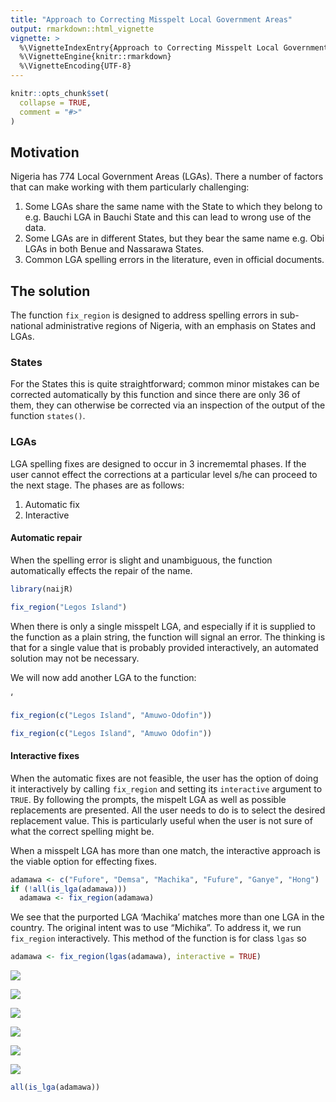 ---
title: "Approach to Correcting Misspelt Local Government Areas"
output: rmarkdown::html_vignette
vignette: >
  %\VignetteIndexEntry{Approach to Correcting Misspelt Local Government Areas}
  %\VignetteEngine{knitr::rmarkdown}
  %\VignetteEncoding{UTF-8}
---

```{r, include = FALSE}
knitr::opts_chunk$set(
  collapse = TRUE,
  comment = "#>"
)
```

## Motivation
Nigeria has 774 Local Government Areas (LGAs). There a number of factors that can make working with them particularly challenging:

1. Some LGAs share the same name with the State to which they belong to e.g. Bauchi LGA in Bauchi State and this can lead to wrong use of the data.
2. Some LGAs are in different States, but they bear the same name e.g. Obi LGAs in both Benue and Nassarawa States.
3. Common LGA spelling errors in the literature, even in official documents. 

## The solution
The function `fix_region` is designed to address spelling errors in sub-national administrative regions of Nigeria, with an emphasis on States and LGAs. 

### States
For the States this is quite straightforward; common minor mistakes can be corrected automatically by this function and since there are only 36 of them, they can otherwise be corrected via an inspection of the output of the function `states()`.

### LGAs
LGA spelling fixes are designed to occur in 3 incrememtal phases. If the user cannot effect the corrections at a particular level s/he can proceed to the next stage. The phases are as follows:

1. Automatic fix
2. Interactive
<!-- 3. Manual -->

#### Automatic repair 
When the spelling error is slight and unambiguous, the function automatically effects the repair of the name. 

```{r, error = TRUE}
library(naijR)

fix_region("Legos Island")
```
When there is only a single misspelt LGA, and especially if it is supplied to the function as a plain string, the function will signal an error. The thinking is that for a single value that is probably provided interactively, an automated solution may not be necessary.

We will now add another LGA to the function:

‘
```{r}
fix_region(c("Legos Island", "Amuwo-Odofin"))
```

```{r, error = TRUE}
fix_region(c("Legos Island", "Amuwo Odofin"))
```

#### Interactive fixes
When the automatic fixes are not feasible, the user has the option of doing it interactively by calling `fix_region` and setting its `interactive` argument to `TRUE`. By following the prompts, the mispelt LGA as well as possible replacements are presented. All the user needs to do is to select the desired replacement value. This is particularly useful when the user is not sure of what the correct spelling might be.

When a misspelt LGA has more than one match, the interactive approach is the viable option for effecting fixes. 

```{r}
adamawa <- c("Fufore", "Demsa", "Machika", "Fufure", "Ganye", "Hong")
if (!all(is_lga(adamawa)))
  adamawa <- fix_region(adamawa)

```
We see that the purported LGA 'Machika' matches more than one LGA in the country. The original intent was to use "Michika". To address it, we run `fix_region` interactively. This method of the function is for class `lgas` so

```{r, eval=FALSE}
adamawa <- fix_region(lgas(adamawa), interactive = TRUE)
```

![](img/interactive-1.png)

![](img/interactive-2a.png)

![](img/interactive-3a.png)

![](img/interactive-4a.png)

![](img/interactive-5a.png)

![](img/interactive-6a.png)

```{r}
all(is_lga(adamawa))
```

<!-- #### Manual fixes -->
<!-- When spelling errors are identified and the correct one is known, then a manual fix can be applied. In thi -->